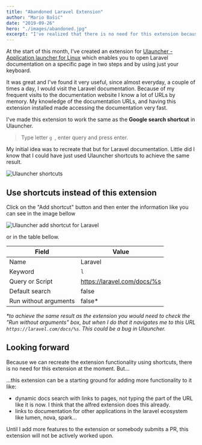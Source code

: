 ```yaml
---
title: "Abandoned Laravel Extension"
author: "Mario Bašić"
date: "2019-09-26"
hero: "./images/abandoned.jpg"
excerpt: "I've realized that there is no need for this extension because you can use Ulauncher shortcuts instead. Let me show you."
---
```


At the start of this month, I've created an extension for [Ulauncher - Application launcher for Linux](https://ulauncher.io/) which enables you to open Laravel documentation on a specific page in two steps and by using just your keyboard.

It was great and I've found it very useful, since almost everyday, a couple of times a day, I would visit the Laravel documentation. Because of my frequent visits to the documentation website I know a lot of URLs by memory. My knowledge of the documentation URLs, and having this extension installed made accessing the documentation very fast.

I've made this extension to work the same as the **Google search shortcut** in Ulauncher.

> Type letter `g `, enter query and press enter.

My initial idea was to recreate that but for Laravel documentation. Little did I know that I could have just used Ulauncher shortcuts to achieve the same result.

![Ulauncher shortcuts](./images/shortcuts-default.png)

## Use shortcuts instead of this extension

Click on the "Add shortcut" button and then enter the information like you can see in the image bellow

![Ulauncher add shortcut for Laravel](./images/add-shortcut.png)

or in the table bellow.

| Field                 | Value                       |
|-----------------------|-----------------------------|
| Name                  | Laravel                     |
| Keyword               | `l`                         |
| Query or Script       | https://laravel.com/docs/%s |
| Default search        | false                       |
| Run without arguments | false*                      |

_*to achieve the same result as the extension you would need to check the "Run without arguments" box, but when I do that it navigates me to this URL `https://laravel.com/docs/%s`. This could be a bug in Ulauncher._

## Looking forward

Because we can recreate the extension functionality using shortcuts, there is no need for this extension at the moment. But...

...this extension can be a starting ground for adding more functionality to it like:

- dynamic docs search with links to pages, not typing the part of the URL like it is now. I think that the alfred extension does this already.
- links to documentation for other applications in the laravel ecosystem like lumen, nova, spark...

Until I add more features to the extension or somebody submits a PR, this extension will not be actively worked upon.